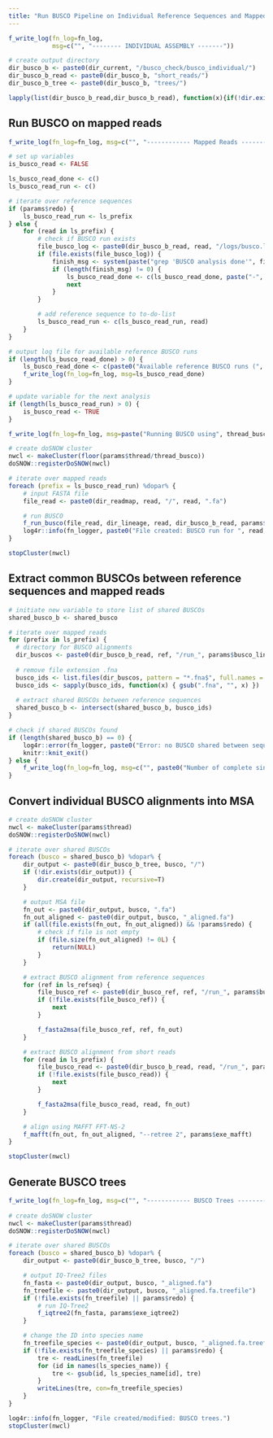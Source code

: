 ```yaml
---
title: "Run BUSCO Pipeline on Individual Reference Sequences and Mapped Reads"
---
```


```r
f_write_log(fn_log=fn_log,
            msg=c("", "-------- INDIVIDUAL ASSEMBLY -------"))

# create output directory
dir_busco_b <- paste0(dir_current, "/busco_check/busco_individual/")
dir_busco_b_read <- paste0(dir_busco_b, "short_reads/")
dir_busco_b_tree <- paste0(dir_busco_b, "trees/")

lapply(list(dir_busco_b_read,dir_busco_b_read), function(x){if(!dir.exists(x)) dir.create(x, recursive=T)})
```

## Run BUSCO on mapped reads
```r
f_write_log(fn_log=fn_log, msg=c("", "------------ Mapped Reads ----------"))

# set up variables
is_busco_read <- FALSE

ls_busco_read_done <- c()
ls_busco_read_run <- c()

# iterate over reference sequences
if (params$redo) {
    ls_busco_read_run <- ls_prefix
} else {
    for (read in ls_prefix) {
        # check if BUSCO run exists
        file_busco_log <- paste0(dir_busco_b_read, read, "/logs/busco.log")
        if (file.exists(file_busco_log)) {
            finish_msg <- system(paste("grep 'BUSCO analysis done'", file_busco_log), intern=T)
            if (length(finish_msg) != 0) {
                ls_busco_read_done <- c(ls_busco_read_done, paste("-", read))
                next
            }
        }

        # add reference sequence to to-do-list
        ls_busco_read_run <- c(ls_busco_read_run, read)
    }
}

# output log file for available reference BUSCO runs
if (length(ls_busco_read_done) > 0) {
    ls_busco_read_done <- c(paste0("Available reference BUSCO runs (", length(ls_busco_read_done), "/", length(ls_prefix), ")"), ls_busco_read_done, "")
    f_write_log(fn_log=fn_log, msg=ls_busco_read_done)
}

# update variable for the next analysis
if (length(ls_busco_read_run) > 0) {
    is_busco_read <- TRUE
}
```

```r
f_write_log(fn_log=fn_log, msg=paste("Running BUSCO using", thread_busco, "threads"))

# create doSNOW cluster
nwcl <- makeCluster(floor(params$thread/thread_busco))
doSNOW::registerDoSNOW(nwcl)

# iterate over mapped reads
foreach (prefix = ls_busco_read_run) %dopar% {
    # input FASTA file
    file_read <- paste0(dir_readmap, read, "/", read, ".fa")

    # run BUSCO
    f_run_busco(file_read, dir_lineage, read, dir_busco_b_read, params$busco_mode, thread_busco, params$exe_busco)
    log4r::info(fn_logger, paste0("File created: BUSCO run for ", read, "."))
}

stopCluster(nwcl)
```

## Extract common BUSCOs between reference sequences and mapped reads
```r
# initiate new variable to store list of shared BUSCOs
shared_busco_b <- shared_busco

# iterate over mapped reads
for (prefix in ls_prefix) {
  # directory for BUSCO alignments
  dir_buscos <- paste0(dir_busco_b_read, ref, "/run_", params$busco_lineage, "/busco_sequences/single_copy_busco_sequences/")
  
  # remove file extension .fna
  busco_ids <- list.files(dir_buscos, pattern = "*.fna$", full.names = F, recursive = F)
  busco_ids <- sapply(busco_ids, function(x) { gsub(".fna", "", x) })
  
  # extract shared BUSCOs between reference sequences
  shared_busco_b <- intersect(shared_busco_b, busco_ids)
}

# check if shared BUSCOs found
if (length(shared_busco_b) == 0) {
    log4r::error(fn_logger, paste0("Error: no BUSCO shared between sequences. Exited."))
    knitr::knit_exit()
} else {
    f_write_log(fn_log=fn_log, msg=c("", paste0("Number of complete single-copy BUSCOs: ", length(shared_busco_b), ".")))
}
```

## Convert individual BUSCO alignments into MSA
```r
# create doSNOW cluster
nwcl <- makeCluster(params$thread)
doSNOW::registerDoSNOW(nwcl)

# iterate over shared BUSCOs
foreach (busco = shared_busco_b) %dopar% {
    dir_output <- paste0(dir_busco_b_tree, busco, "/")
    if (!dir.exists(dir_output)) {
        dir.create(dir_output, recursive=T)
    }

    # output MSA file
    fn_out <- paste0(dir_output, busco, ".fa")
    fn_out_aligned <- paste0(dir_output, busco, "_aligned.fa")
    if (all(file.exists(fn_out, fn_out_aligned)) && !params$redo) {
        # check if file is not empty
        if (file.size(fn_out_aligned) != 0L) {
            return(NULL)
        }
    }

    # extract BUSCO alignment from reference sequences
    for (ref in ls_refseq) {
        file_busco_ref <- paste0(dir_busco_ref, ref, "/run_", params$busco_lineage, "/busco_sequences/single_copy_busco_sequences/", busco, ".fna")
        if (!file.exists(file_busco_ref)) {
            next
        }

        f_fasta2msa(file_busco_ref, ref, fn_out)
    }

    # extract BUSCO alignment from short reads
    for (read in ls_prefix) {
        file_busco_read <- paste0(dir_busco_b_read, read, "/run_", params$busco_lineage, "/busco_sequences/single_copy_busco_sequences/", busco, ".fna")
        if (!file.exists(file_busco_read)) {
            next
        }

        f_fasta2msa(file_busco_read, read, fn_out)
    }

    # align using MAFFT FFT-NS-2
    f_mafft(fn_out, fn_out_aligned, "--retree 2", params$exe_mafft)
}

stopCluster(nwcl)
```

## Generate BUSCO trees
```r
f_write_log(fn_log=fn_log, msg=c("", "------------ BUSCO Trees -----------"))
              
# create doSNOW cluster
nwcl <- makeCluster(params$thread)
doSNOW::registerDoSNOW(nwcl)

# iterate over shared BUSCOs
foreach (busco = shared_busco_b) %dopar% {
    dir_output <- paste0(dir_busco_b_tree, busco, "/")

    # output IQ-Tree2 files
    fn_fasta <- paste0(dir_output, busco, "_aligned.fa")
    fn_treefile <- paste0(dir_output, busco, "_aligned.fa.treefile")
    if (!file.exists(fn_treefile) || params$redo) {
        # run IQ-Tree2
        f_iqtree2(fn_fasta, params$exe_iqtree2)
    }

    # change the ID into species name
    fn_treefile_species <- paste0(dir_output, busco, "_aligned.fa.treefile.species")
    if (!file.exists(fn_treefile_species) || params$redo) {
        tre <- readLines(fn_treefile)
        for (id in names(ls_species_name)) {
            tre <- gsub(id, ls_species_name[id], tre)
        }
        writeLines(tre, con=fn_treefile_species)
    }
}

log4r::info(fn_logger, "File created/modified: BUSCO trees.")
stopCluster(nwcl)
```